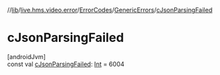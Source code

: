 //[lib](../../../../index)/[live.hms.video.error](../../index)/[ErrorCodes](../index)/[GenericErrors](index)/[cJsonParsingFailed](c-json-parsing-failed)

# cJsonParsingFailed

[androidJvm]\
const val [cJsonParsingFailed](c-json-parsing-failed): [Int](https://kotlinlang.org/api/latest/jvm/stdlib/kotlin/-int/index.html) = 6004
